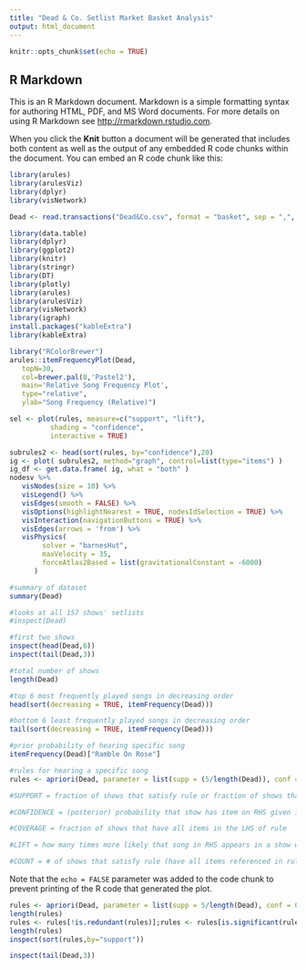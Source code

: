```yaml
---
title: "Dead & Co. Setlist Market Basket Analysis"
output: html_document
---
```


```r
knitr::opts_chunk$set(echo = TRUE)
```

## R Markdown

This is an R Markdown document. Markdown is a simple formatting syntax for authoring HTML, PDF, and MS Word documents. For more details on using R Markdown see <http://rmarkdown.rstudio.com>.

When you click the **Knit** button a document will be generated that includes both content as well as the output of any embedded R code chunks within the document. You can embed an R code chunk like this:

```r
library(arules)
library(arulesViz)
library(dplyr)
library(visNetwork)

Dead <- read.transactions("Dead&Co.csv", format = "basket", sep = ",", cols = NULL)
```

```r
library(data.table)
library(dplyr)
library(ggplot2)
library(knitr)
library(stringr)
library(DT)
library(plotly)
library(arules)
library(arulesViz)
library(visNetwork)
library(igraph)
install.packages("kableExtra")
library(kableExtra)
```


```r
library("RColorBrewer")
arules::itemFrequencyPlot(Dead,
   topN=30,
   col=brewer.pal(8,'Pastel2'),
   main='Relative Song Frequency Plot',
   type="relative",
   ylab="Song Frequency (Relative)")
```

```r
sel <- plot(rules, measure=c("support", "lift"), 
          shading = "confidence",
          interactive = TRUE)

subrules2 <- head(sort(rules, by="confidence"),20)
ig <- plot( subrules2, method="graph", control=list(type="items") )
ig_df <- get.data.frame( ig, what = "both" )
nodesv %>%
   visNodes(size = 10) %>%
   visLegend() %>%
   visEdges(smooth = FALSE) %>%
   visOptions(highlightNearest = TRUE, nodesIdSelection = TRUE) %>%
   visInteraction(navigationButtons = TRUE) %>%
   visEdges(arrows = 'from') %>%
   visPhysics(
        solver = "barnesHut",
        maxVelocity = 35,
        forceAtlas2Based = list(gravitationalConstant = -6000)
      )
```


```r
#summary of dataset
summary(Dead)

#looks at all 157 shows' setlists
#inspect(Dead)

#first two shows
inspect(head(Dead,6))
inspect(tail(Dead,3))

#total number of shows 
length(Dead)

#top 6 most frequently played songs in decreasing order
head(sort(decreasing = TRUE, itemFrequency(Dead)))

#bottom 6 least frequently played songs in decreasing order
tail(sort(decreasing = TRUE, itemFrequency(Dead)))

#prior probability of hearing specific song 
itemFrequency(Dead)["Ramble On Rose"]

#rules for hearing a specific song
rules <- apriori(Dead, parameter = list(supp = (5/length(Dead)), conf = .50, minlen = 2, maxlen = 2),appearance = list(default = "lhs", rhs = "Fire On The Mountain"), control = list(verbose = FALSE));inspect(sort(rules,by="confidence"))

#SUPPORT = fraction of shows that satisfy rule or fraction of shows that have all items referenced in rule 

#CONFIDENCE = (posterior) probability that show has item on RHS given it has all items on LHS rule 

#COVERAGE = fraction of shows that have all items in the LHS of rule

#LIFT = how many times more likely that song in RHS appears in a show when it contains all items in LHS

#COUNT = # of shows that satisfy rule (have all items referenced in rule)

```

Note that the `echo = FALSE` parameter was added to the code chunk to prevent printing of the R code that generated the plot.
```r
rules <- apriori(Dead, parameter = list(supp = 5/length(Dead), conf = 0.60, minlen=2, maxlen = 3),control=list(verbose=FALSE))
length(rules)
rules <- rules[!is.redundant(rules)];rules <- rules[is.significant(rules, Dead)]
length(rules)
inspect(sort(rules,by="support"))

```

```r
inspect(tail(Dead,3))
```

